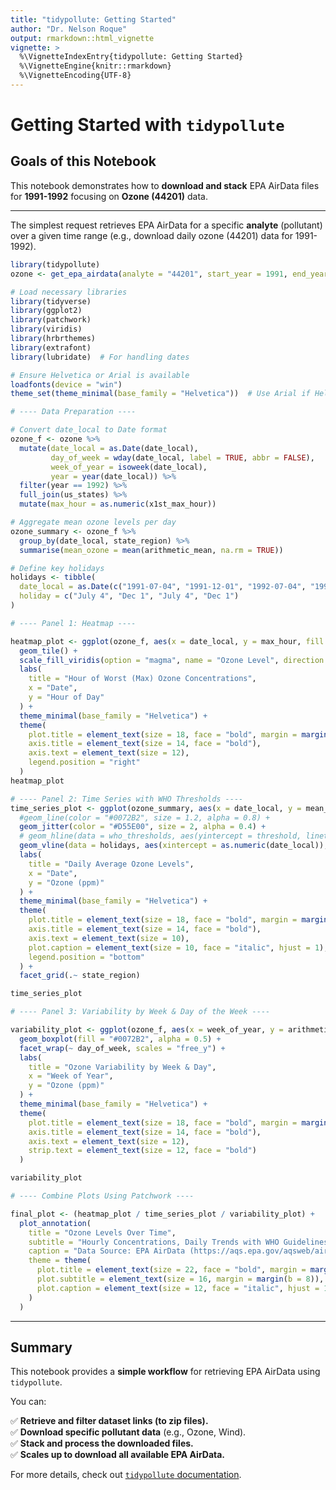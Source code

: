 ```yaml
---
title: "tidypollute: Getting Started"
author: "Dr. Nelson Roque"
output: rmarkdown::html_vignette
vignette: >
  %\VignetteIndexEntry{tidypollute: Getting Started}
  %\VignetteEngine{knitr::rmarkdown}
  %\VignetteEncoding{UTF-8}
---
```


# Getting Started with `tidypollute`

## Goals of this Notebook

This notebook demonstrates how to **download and stack** EPA AirData files for **1991-1992** focusing on **Ozone (44201)** data.

------------------------------------------------------------------------

The simplest request retrieves EPA AirData for a specific **analyte** (pollutant) over a given time range (e.g., download daily ozone (44201) data for 1991-1992).

```r
library(tidypollute)
ozone <- get_epa_airdata(analyte = "44201", start_year = 1991, end_year = 1992, freq = "daily")
```

```r
# Load necessary libraries
library(tidyverse)
library(ggplot2)
library(patchwork)
library(viridis)
library(hrbrthemes)
library(extrafont)
library(lubridate)  # For handling dates

# Ensure Helvetica or Arial is available
loadfonts(device = "win")
theme_set(theme_minimal(base_family = "Helvetica"))  # Use Arial if Helvetica isn't available

# ---- Data Preparation ----

# Convert date_local to Date format
ozone_f <- ozone %>%
  mutate(date_local = as.Date(date_local),
         day_of_week = wday(date_local, label = TRUE, abbr = FALSE),
         week_of_year = isoweek(date_local),
         year = year(date_local)) %>%
  filter(year == 1992) %>%
  full_join(us_states) %>%
  mutate(max_hour = as.numeric(x1st_max_hour))

# Aggregate mean ozone levels per day
ozone_summary <- ozone_f %>%
  group_by(date_local, state_region) %>%
  summarise(mean_ozone = mean(arithmetic_mean, na.rm = TRUE))

```

```r
# Define key holidays
holidays <- tibble(
  date_local = as.Date(c("1991-07-04", "1991-12-01", "1992-07-04", "1992-12-01")),
  holiday = c("July 4", "Dec 1", "July 4", "Dec 1")
)
```

```r
# ---- Panel 1: Heatmap ----

heatmap_plot <- ggplot(ozone_f, aes(x = date_local, y = max_hour, fill = x1st_max_value)) +
  geom_tile() +
  scale_fill_viridis(option = "magma", name = "Ozone Level", direction = -1) +
  labs(
    title = "Hour of Worst (Max) Ozone Concentrations",
    x = "Date",
    y = "Hour of Day"
  ) +
  theme_minimal(base_family = "Helvetica") +
  theme(
    plot.title = element_text(size = 18, face = "bold", margin = margin(b = 10)),
    axis.title = element_text(size = 14, face = "bold"),
    axis.text = element_text(size = 12),
    legend.position = "right"
  )
heatmap_plot
```

```r
# ---- Panel 2: Time Series with WHO Thresholds ----
time_series_plot <- ggplot(ozone_summary, aes(x = date_local, y = mean_ozone)) +
  #geom_line(color = "#0072B2", size = 1.2, alpha = 0.8) +
  geom_jitter(color = "#D55E00", size = 2, alpha = 0.4) +
  # geom_hline(data = who_thresholds, aes(yintercept = threshold, linetype = label), color = "gray50") +
  geom_vline(data = holidays, aes(xintercept = as.numeric(date_local)), linetype = "dashed", color = "red", size = 0.8) +
  labs(
    title = "Daily Average Ozone Levels",
    x = "Date",
    y = "Ozone (ppm)"
  ) +
  theme_minimal(base_family = "Helvetica") +
  theme(
    plot.title = element_text(size = 18, face = "bold", margin = margin(b = 10)),
    axis.title = element_text(size = 14, face = "bold"),
    axis.text = element_text(size = 10),
    plot.caption = element_text(size = 10, face = "italic", hjust = 1),
    legend.position = "bottom"
  ) +
  facet_grid(.~ state_region)

time_series_plot

# ---- Panel 3: Variability by Week & Day of the Week ----

variability_plot <- ggplot(ozone_f, aes(x = week_of_year, y = arithmetic_mean, group = week_of_year)) +
  geom_boxplot(fill = "#0072B2", alpha = 0.5) +
  facet_wrap(~ day_of_week, scales = "free_y") +
  labs(
    title = "Ozone Variability by Week & Day",
    x = "Week of Year",
    y = "Ozone (ppm)"
  ) +
  theme_minimal(base_family = "Helvetica") +
  theme(
    plot.title = element_text(size = 18, face = "bold", margin = margin(b = 10)),
    axis.title = element_text(size = 14, face = "bold"),
    axis.text = element_text(size = 12),
    strip.text = element_text(size = 12, face = "bold")
  )

variability_plot

# ---- Combine Plots Using Patchwork ----

final_plot <- (heatmap_plot / time_series_plot / variability_plot) +
  plot_annotation(
    title = "Ozone Levels Over Time",
    subtitle = "Hourly Concentrations, Daily Trends with WHO Guidelines, and Weekly Variability",
    caption = "Data Source: EPA AirData (https://aqs.epa.gov/aqsweb/airdata/download_files.html)",
    theme = theme(
      plot.title = element_text(size = 22, face = "bold", margin = margin(b = 12)),
      plot.subtitle = element_text(size = 16, margin = margin(b = 8)),
      plot.caption = element_text(size = 12, face = "italic", hjust = 1)
    )
  )

```

------------------------------------------------------------------------

## Summary

This notebook provides a **simple workflow** for retrieving EPA AirData using `tidypollute`.

You can:

✅ **Retrieve and filter dataset links (to zip files).**\
✅ **Download specific pollutant data** (e.g., Ozone, Wind).\
✅ **Stack and process the downloaded files.**\
✅ **Scales up to download all available EPA AirData.**

For more details, check out [`tidypollute` documentation](https://nelsonroque.github.io/tidypollute/index.html).
